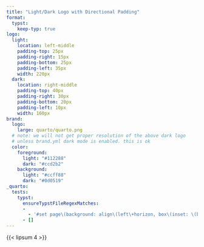 ```yaml
---
title: "Light/Dark Logo with Directional Padding"
format:
  typst:
    keep-typ: true
logo:
  light:
    location: left-middle
    padding-top: 25px
    padding-right: 15px
    padding-bottom: 25px
    padding-left: 35px
    width: 220px
  dark:
    location: right-middle
    padding-top: 40px
    padding-right: 30px
    padding-bottom: 20px
    padding-left: 10px
    width: 160px
brand:
  logo:
    large: quarto/quarto.png
  # note: we will not get proper resolution of the above dark logo
  # unless brand.yml dark mode is enabled. this is ok
  color:
    foreground:
      light: "#112288"
      dark: "#ccd2b2"
    background:
      light: "#ccff88"
      dark: "#0d0519"
_quarto:
  tests:
    typst:
      ensureTypstFileRegexMatches:
      - 
        - '#set page\(background: align\(left\+horizon, box\(inset: \(bottom: 18.75pt, left: 26.25pt, right: 11.25pt, top: 18.75pt\), image\("quarto(/|\\\\)quarto.png", width: 165pt\)\)\)\)'
      - []
---
```


{{< lipsum 4 >}}